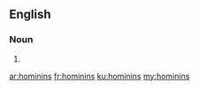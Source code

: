 ==English==

===Noun===
{{head|en|noun plural form}}

# {{plural of|hominin|lang=en}}

[[ar:hominins]]
[[fr:hominins]]
[[ku:hominins]]
[[my:hominins]]